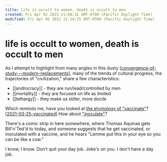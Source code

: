 ```yaml
---
title: life is occult to women, death is occult to men
created: Fri Apr 02 2021 21:08:32 GMT-0700 (Pacific Daylight Time)
modified: Fri Apr 02 2021 21:24:25 GMT-0700 (Pacific Daylight Time)
---
```


# life is occult to women, death is occult to men

As I attempt to highlight from many angles in this dusty [[convergence-of-study---modern-replacements]], many of the trends of cultural progress, the trajectories of "civilization," share a few characteristics:

- [[androcracy]] - they are run/lead/controlled by men
- [[mortality]] - they are focused on life as limited
- [[lethargy]] - they make us stiller, more docile

Which reminds me, have you looked at [the etymology of "vaccinate"](https://www.etymonline.com/word/vaccination)? [[2021-03-25-vaccinated]] How about ["inoculate"](https://www.etymonline.com/word/inoculate)?

There's a comic strip in here somewhere, where Thomas Aquinas gets Bill'n'Ted'd to today, and someone suggests that he get vaccinated, or inoculated with a vaccine, and he hears "Lemme put this in your eye so you can be like a cow."

I know, I know. Don't quit your day job. Joke's on you. I don't have a day job.

[//begin]: # "Autogenerated link references for markdown compatibility"
[convergence-of-study---modern-replacements]: ../../remember/convergence-of-study---modern-replacements "Convergence of Study - Modern Replacements"
[2021-03-25-vaccinated]: 2021-03-25-vaccinated "Vaccinated"
[//end]: # "Autogenerated link references"
